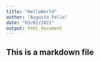 ```yaml
---
title: "HelloWorld"
author: "Augusto Felix"
date: "03/02/2021"
output: html_document
---
```


## This is a markdown file 